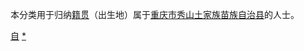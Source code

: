 {{Catnav|頁面分類|各種主題的頁面分類|依中国各省来作的分类|各地中国人|重庆人}}
{{Catnav|頁面分類|人物|各國人物|中国人|各地中国人|重庆人}}

本分类用于归纳[[籍贯|籍贯]]（出生地）属于[[重庆市|重庆市]][[秀山土家族苗族自治县|秀山土家族苗族自治县]]的人士。

[[Category:重庆人|自]]
[[Category:秀山土家族苗族自治县|*]]